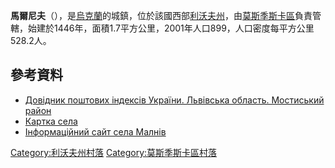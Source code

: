 {{coord|49|53|43|N|23|5|17|E|scale:100000|display=title}}

'''馬爾尼夫'''（{{lang-uk|Малнів}}），是[[烏克蘭|烏克蘭]]的城鎮，位於該國西部[[利沃夫州|利沃夫州]]，由[[莫斯季斯卡區|莫斯季斯卡區]]負責管轄，始建於1446年，面積1.7平方公里，2001年人口899，人口密度每平方公里528.2人。

==參考資料==
*[http://www.uaidx.com/13/294/index Довідник поштових індексів України. Львівська область. Мостиський район]
* [http://gska2.rada.gov.ua/pls/z7502/A005?rdat1=11.04.2015&rf7571=20299 Картка села]{{dead link|date=2018年5月 |bot=InternetArchiveBot |fix-attempted=yes }}
* [http://www.malniv.in.ua Інформаційний сайт села Малнів]

[[Category:利沃夫州村落|Category:利沃夫州村落]]
[[Category:莫斯季斯卡區村落|Category:莫斯季斯卡區村落]]


{{Lviv-geo-stub}}